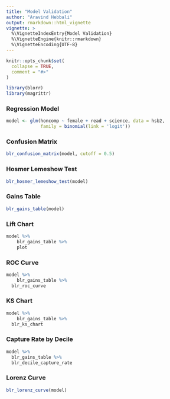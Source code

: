 ```yaml
---
title: "Model Validation"
author: "Aravind Hebbali"
output: rmarkdown::html_vignette
vignette: >
  %\VignetteIndexEntry{Model Validation}
  %\VignetteEngine{knitr::rmarkdown}
  %\VignetteEncoding{UTF-8}
---
```


```r
knitr::opts_chunk$set(
  collapse = TRUE,
  comment = "#>"
)
```

```r
library(blorr)
library(magrittr)
```

### Regression Model

```r
model <- glm(honcomp ~ female + read + science, data = hsb2,
             family = binomial(link = 'logit'))
```

### Confusion Matrix

```r
blr_confusion_matrix(model, cutoff = 0.5)
```

### Hosmer Lemeshow Test

```r
blr_hosmer_lemeshow_test(model)
```


### Gains Table

```r
blr_gains_table(model)
```

### Lift Chart

```r
model %>%
	blr_gains_table %>%
	plot
```

### ROC Curve

```r
model %>%
	blr_gains_table %>%
  blr_roc_curve
```

### KS Chart

```r
model %>%
	blr_gains_table %>%
  blr_ks_chart
```

### Capture Rate by Decile

```r
model %>%
  blr_gains_table %>%
  blr_decile_capture_rate
```


### Lorenz Curve

```r
blr_lorenz_curve(model)
```

